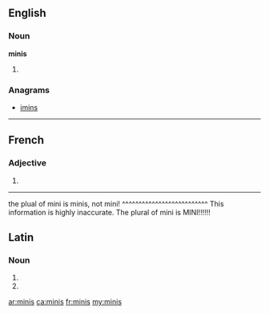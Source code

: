 ==English==

===Noun===
'''minis'''

# {{plural of|[[mini]]}}

===Anagrams===
* [[imins#English|imins]]

----

==French==

===Adjective===
{{fr-adj-form|m|p}}

# {{form of|masculine plural|mini|lang=fr}}

----
the plual of mini is minis, not mini!
^^^^^^^^^^^^^^^^^^^^^^^^^^
This information is highly inaccurate.
The plural of mini is MINI!!!!!!

==Latin==

===Noun===
{{la-noun-form|minīs}}

# {{inflection of|mina|mina|dat|p|lang=la}}
# {{inflection of|mina|mina|abl|p|lang=la}}
{{count page|[[Wiktionary:Page count]]}}

[[ar:minis]]
[[ca:minis]]
[[fr:minis]]
[[my:minis]]
